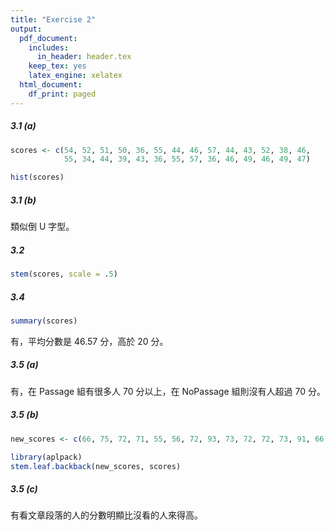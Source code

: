 ```yaml
---
title: "Exercise 2"
output:
  pdf_document:
    includes:
      in_header: header.tex
    keep_tex: yes
    latex_engine: xelatex
  html_document:
    df_print: paged
---
```


##### 3.1 (a)

```r
scores <- c(54, 52, 51, 50, 36, 55, 44, 46, 57, 44, 43, 52, 38, 46,
            55, 34, 44, 39, 43, 36, 55, 57, 36, 46, 49, 46, 49, 47)
```

```r
hist(scores)
```

##### 3.1 (b)

類似倒 U 字型。

##### 3.2

```r
stem(scores, scale = .5)
```

##### 3.4

```r
summary(scores)
```

有，平均分數是 46.57 分，高於 20 分。

##### 3.5 (a)

有，在 Passage 組有很多人 70 分以上，在 NoPassage 組則沒有人超過 70 分。

##### 3.5 (b)

```r
new_scores <- c(66, 75, 72, 71, 55, 56, 72, 93, 73, 72, 72, 73, 91, 66, 71, 56, 59)
```

```r
library(aplpack)
stem.leaf.backback(new_scores, scores)
```

##### 3.5 (c)

有看文章段落的人的分數明顯比沒看的人來得高。
